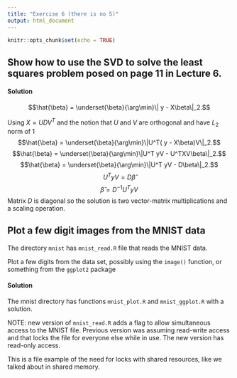 ```yaml
---
title: "Exercise 6 (there is no 5)"
output: html_document
---
```


```r
knitr::opts_chunk$set(echo = TRUE)
```

## Show how to use the SVD to solve the least squares problem posed on page 11 in Lecture 6.

#### Solution
$$\hat{\beta} = \underset{\beta}{\arg\min}\| y - X\beta\|_2.$$

Using $X = UDV^T$ and the notion that $U$ and $V$ are orthogonal and have $L_2$ norm of 1
$$\hat{\beta} = \underset{\beta}{\arg\min}\|U^T( y - X\beta)V\|_2.$$
$$\hat{\beta} = \underset{\beta}{\arg\min}\|U^T yV - U^TXV\beta\|_2.$$
$$\hat{\beta} = \underset{\beta}{\arg\min}\|U^T yV - D\beta\|_2.$$
$$U^T yV = D\hat{\beta}$$
$$\hat{\beta} = D^{-1}U^T yV$$
Matrix $D$ is diagonal so the solution is two vector-matrix multiplications and a scaling operation.

## Plot a few digit images from the MNIST data

The directory `mnist` has `mnist_read.R` file that reads the MNIST data.

Plot a few digits from the data set, possibly using the `image()` function, or something from the `ggplot2` package

#### Solution

The mnist directory has functions `mnist_plot.R` and `mnist_ggplot.R` with a solution.

NOTE: new version of `mnist_read.R` adds a flag to allow simultaneous access to the MNIST file. Previous version was assuming read-write access and that locks the file for everyone else while in use. The new version has read-only access.

This is a file example of the need for locks with shared resources, like we talked about in shared memory.